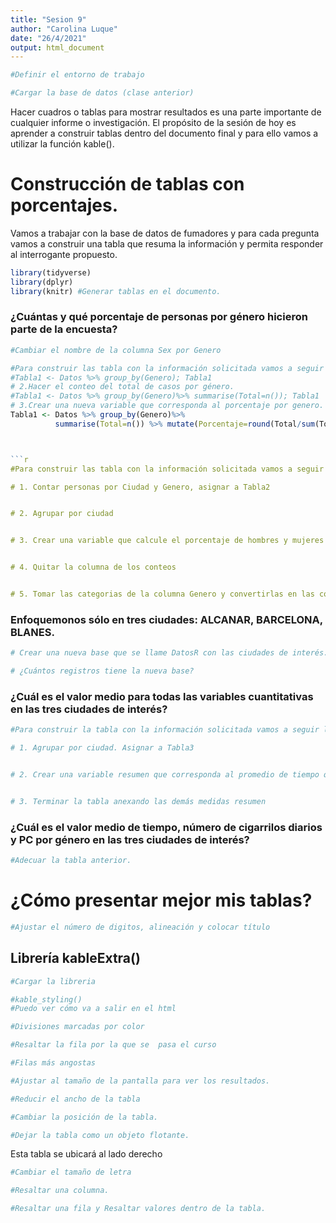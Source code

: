 ```yaml
---
title: "Sesion 9"
author: "Carolina Luque"
date: "26/4/2021"
output: html_document
---
```


```r
#Definir el entorno de trabajo

```

```r
#Cargar la base de datos (clase anterior)

```

Hacer cuadros o tablas para mostrar resultados es una parte importante de cualquier informe o investigación. El propósito de la sesión de hoy es aprender a construir tablas dentro del documento final y para ello vamos a utilizar la función kable().


# Construcción de tablas con porcentajes.

Vamos a trabajar con la base de datos de fumadores y para cada pregunta vamos a construir una tabla que resuma la información y permita responder al interrogante propuesto.

```r
library(tidyverse)
library(dplyr)
library(knitr) #Generar tablas en el documento.
```

### ¿Cuántas y qué porcentaje de personas por género hicieron parte de la encuesta?


```r
#Cambiar el nombre de la columna Sex por Genero

```


```r
#Para construir las tabla con la información solicitada vamos a seguir los siguientes pasos:
#Tabla1 <- Datos %>% group_by(Genero); Tabla1
# 2.Hacer el conteo del total de casos por género.
#Tabla1 <- Datos %>% group_by(Genero)%>% summarise(Total=n()); Tabla1
# 3.Crear una nueva variable que corresponda al porcentaje por genero.
Tabla1 <- Datos %>% group_by(Genero)%>%
          summarise(Total=n()) %>% mutate(Porcentaje=round(Total/sum(Total),2)); Tabla1



```r
#Para construir las tabla con la información solicitada vamos a seguir los siguientes pasos:

# 1. Contar personas por Ciudad y Genero, asignar a Tabla2


# 2. Agrupar por ciudad


# 3. Crear una variable que calcule el porcentaje de hombres y mujeres por ciudad.


# 4. Quitar la columna de los conteos 


# 5. Tomar las categorias de la columna Genero y convertirlas en las columnas indicando el porcentaje en cada caso


```



### Enfoquemonos sólo en tres ciudades: ALCANAR, BARCELONA, BLANES.

```r
# Crear una nueva base que se llame DatosR con las ciudades de interés.


```

```r
# ¿Cuántos registros tiene la nueva base?

```

### ¿Cuál es el valor medio para todas las variables cuantitativas en las tres ciudades de interés?

```r
#Para construir la tabla con la información solicitada vamos a seguir los siguientes pasos:

# 1. Agrupar por ciudad. Asignar a Tabla3


# 2. Crear una variable resumen que corresponda al promedio de tiempo que llevan fumando las personas en cada ciudad.


# 3. Terminar la tabla anexando las demás medidas resumen

```


### ¿Cuál es el valor medio de tiempo, número de cigarrilos diarios y PC por género en las tres ciudades de interés?

```r
#Adecuar la tabla anterior. 


```

# ¿Cómo presentar mejor mis tablas?

```r
#Ajustar el número de digitos, alineación y colocar título

```

## Librería kableExtra()

```r
#Cargar la libreria

```


```r
#kable_styling()
#Puedo ver cómo va a salir en el html

```

```r
#Divisiones marcadas por color

```

```r
#Resaltar la fila por la que se  pasa el curso

```


```r
#Filas más angostas

```

```r
#Ajustar al tamaño de la pantalla para ver los resultados.

```


```r
#Reducir el ancho de la tabla

```

```r
#Cambiar la posición de la tabla.

```


```r
#Dejar la tabla como un objeto flotante.

```

Esta tabla se ubicará al lado derecho

```r
#Cambiar el tamaño de letra 

```

```r
#Resaltar una columna.

```

```r
#Resaltar una fila y Resaltar valores dentro de la tabla.

```
